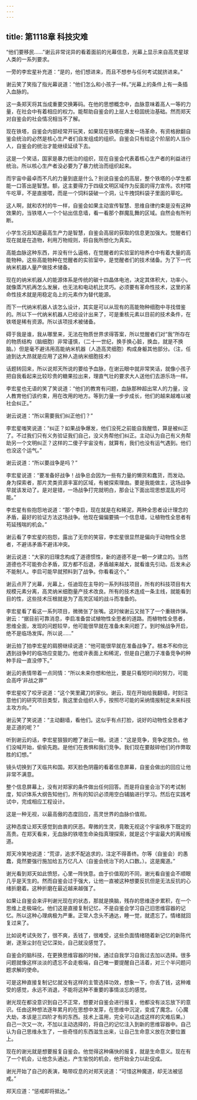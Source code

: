 ```yaml
---
---
---
```

title: 第1118章 科技灾难
---



“他们要移民……”谢云非常诧异的看着面前的光幕信息，光幕上显示来自高灵星球人类的一系列要求。

一旁的李宏星补充道：“是的，他们想进来，而且不想参与任何考试就挤进来。”

谢云笑了笑指了指光幕说道：“他们怎么和小孩子一样。”光幕上的条件上有一条插入血脉的。

这一条郑天将其当成重要交换筹码。在他的思想概念中，血脉意味着高人一等的力量，在社会中有着相应的权力。能帮助自鉴会的上层人士稳固统治基础。然而郑天对自鉴会的社会情况相当不了解。

现在铁塔，自鉴会内部经常开玩笑，如果现在铁塔在爆发一场革命，有资格掀翻自鉴会统治的必然是核心生产者们自发组成的组织。自鉴会只有给这个阶层的人当仆人，自鉴会的统治才能继续延续下去。

这是一个笑话，国家是暴力统治的组织，现在自鉴会代表着核心生产者的利益进行统治。所以核心生产者没必要为了暴力统治而组织起来。

而宇宙中最卓而不凡的力量到底是什么？别说自鉴会的高层，整个铁塔的小学生都能一口答出是智慧。额，这主要得力于四级文明区域作为反面的得力宣传。农村喂牛吃草，不是直接喂，而是一个饲料袋破一个洞，让牛拽饲料袋子里面的草吃。

这人啊，就和农村的牛一样，自鉴会如果主动宣传智慧、思维自律约束是没有这种效果的，当铁塔人一个个钻出信息墙，看一看那个群魔乱舞的区域。自然会有所判断。

小学生况且知道最高生产力是智慧，自鉴会高层的获取的信息更加强大。觉醒者们现在就是在造物，利用万物规则，将自我所想化为真实。

高能血脉这种东西，并没有什么逼格，在觉醒者的实验室的培养仓中有着大量的高能物种。这些高能物种在觉醒者的实验室中，是觉醒者们的技术储备。为了下一代纳米机器人量产做技术储备。

现在的纳米机器人的能源体系是传统的碳十四晶体电池，决定其体积大，功率小。就像蒸汽机再怎么发展，也无法和电动机比灵巧。必须要有革命性技术，这里的革命性技术就是用稳定岛上的元素作为替代能源。

而下一代纳米机器人该怎么设计，其实是可以从现有的高能物种细胞中寻找借鉴的。所以下一代纳米机器人已经设计出来了，可是重核元素以目前的技术条件，在铁塔是稀有资源。所以该项技术被储备。

碍于我是谁，我从哪里来，无法在物质世界求得答案，所以觉醒者们对“我”所存在的物质结构（脑细胞）非常谨慎，（二十一世纪，换手换心脏，换血，就是不换脑。）但是毫不避讳用高能纳米机器（人造高灵细胞）构成身躯其他部分。（注，任迪到达大昂就是应用了这种人造纳米细胞技术）

话题转回来，所以说郑天所说的要给予血脉，在谢云眼中就非常笑话，就像小孩子把自我看起来比较珍贵的糖果拉出来，理直气壮的要求大人送他们去游乐场一样。

李宏星也无语的笑了笑说道：“他们的教育有问题，血脉那种超出常人的力量，没人教育他们该约束，用在改用的地方。等到力量一步步成长，他们的越来越难以被社会纠正。”

谢云说道：“所以需要我们纠正他们？”

李宏星嗤笑说道：“纠正？如果战争爆发，他们没死之前能自我醒悟，算是被纠正了。不过我们只有义务验证我们自己，没义务帮他们纠正。主动认为自己有义务帮助另一个文明纠正？这样的二傻子宇宙没有，就算有，我们也没有运气遇到。他们也没这个运气。”

谢云说道：“所以要战争是吗？”

李宏星说道：“要准备好战争！战争总会因为一些有力量的懒货和蠢货，而发动。身为探索者，那片灵类资源丰富的区域，有被探索理由。要是我能做主，这场战争早就该发动了。是对是错，一场战争打完就明白，那会让下面出现思想混乱的可能。”

李宏星有些抱怨地说道：“那个李启，现在就是在和稀泥，两种全思者设计理念的矛盾，最好的验证方法这场战争。他现在偏偏要搞一个信息墙，让植物性全思者有苟延残喘的机会。”

谢云看了李宏星的抱怨，露出了无奈的笑容，李宏星很显然是偏向于动物性全思者，不避讳矛盾不避讳冲突。

谢云说道：“大家的旧理念构成了道德惯性，新的道德不是一朝一夕建立的。当然道德也不可能弥合矛盾，双方都不后退，矛盾越来越大，就看谁先引动。后发未必不能制人。李启可能早就预料到了战争。你看看这个。”

谢云点开了光幕，光幕上，任迪现在主导的一系列科技项目，所有的科技项目有大规模元素分离，高灵纳米细胞量产技术改良。所有的技术连成一条主线，就能看到目的性，这些技术压根就是为了高灵区域的战斗而准备的。

李宏星看了看这一系列项目，微微张了张嘴。这时候谢云又抛下了一个重磅炸弹。谢云：“据目前可靠消息，李启准备尝试植物性全思者的道路。而植物性全思者，思维全面，发现的问题较早，他可能很早就在准备未来问题了。到时候战争开启，绝不是临场发挥。所以说……”

谢云拍了拍李宏星的肩膀继续说道：“他可能很早就在准备战争了。根本不和你比遇到战争时的临场应变能力。他或许表面上和稀泥，但是自己磨刀子准备竞争的种种手段一直没停下。”

谢云的表情带着一点同情：“所以未来你想和他比，要是只看短时间的努力，可能会高呼‘非战之罪’”

李宏星咬了咬牙说道：“这个笑里藏刀的家伙。谢云，现在开始给我翻墙，时刻注意他们的研究项目类型，我这里会组织人手，按照尽可能的采纳情报制定未来科技主攻方向。”

谢云笑了笑说道：“主动翻墙，看他们。这似乎有点打脸，说好的动物性全思者才是正道的呢？”

听到谢云的话，李宏星狠狠的瞪了谢云一眼。说道：“这是竞争，竞争定胜负。他们没喊开始，偷偷先跑。是他们在畏惧和我们竞争。我们现在要敲碎他们的作弊取胜的幻想。”

镜头切换到了天临共和国。郑天脸色阴霾的看着信息屏幕，自鉴会做出的回应让他非常不满意。

整个信息屏幕上，没有对郑家的条件做出任何回答。而是将自鉴会治下的考试制度，知识体系大纲告知他们，所有的知识必须用空白辅脑进行学习。然后在实践考试中，完成相应工程设计。

这是一种无视，以最高傲的态度回应，高灵世界的血脉价值观。

这种态度让郑天感觉到由衷的厌恶。卑微的生灵，竟敢无视这个宇宙秩序下既定的高贵。在郑天看来，无血脉的铁塔生命染指真理探索，就是这个宇宙最大的离经叛道。

郑天冷笑地说道：“荒谬，追求不配追求的，注定不得善终。尔等（自鉴会）的愚蠢，竟然要强行施加给五万亿凡人（自鉴会统治下的人口数。）。这是魔道。”

谢光看到郑天如此愤怒，心里一阵快意。由于价值观的不同，谢光看自鉴会不顺眼几乎是天生的。然而自鉴会过于强大，让他一直被这种想要反抗但是无法反抗的心绪折磨着。这种折磨在最近越来越强了。

如果让自鉴会来评判谢光现在的状态，那就是换脑，残存的思维逐步累积，在一个思维上走极端化。他们这是直接复制记忆，不是自鉴会学习自己旧思维容器的记忆。所以这种心理病极为严重。正常人念头不通达，睡一觉，就遗忘了。情绪就回复过来了。

比如说考试失败了，很不爽，丢钱了，很难受，这些负面情绪随着新记忆的新陈代谢，逐渐尘封在记忆深处，自己就没感觉了。

自鉴会的脑科技，在更换思维容器的时候，通过自我学习自我过去加以选择。很多问题就像这样淡淡的遗忘不会走极端，自己唯一要提醒自己活着，对三个半问题问题求解的使命。

可是这种直接复制记忆就没有这样的主管选择功效，想象一下，你丢了钱，这种难受的感觉，永远不消退，不能将这种不重要的事情淡忘的感觉。

谢光现在都没意识到自己不正常，想要对自鉴会进行报复，他都没有淡忘放下的意识。任由这种想法逐年累月的在思想中发芽，在思维中沉淀，变成了魔念。（心魔大劫，本该是三四阶才有的东西。技术上滥用，完全可以造成这样的灾难后果。）自己一次又一次，不加以主动选择的，将自己的记忆注入到新的思维容器中。自己认为自己思维永生了，一些奇怪的东西滋生出来，让自己生命意义放在次要位置上。

现在的谢光就是想要报复自鉴会。他觉得这种痛快的报复，就是生命意义。现在有了一个机会，让他念头通达，产生愉悦的机会，他开始全力以赴促成。

谢光开始了自己的表演，略带叹息的对郑天说道：“可惜这种魔道，却无法被惩戒。”

郑天应道：“惩戒即将抵达。”